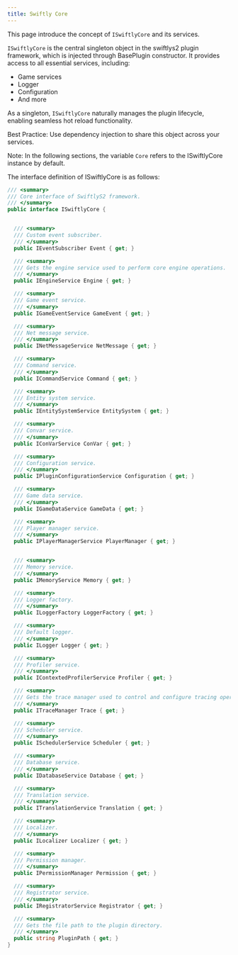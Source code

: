 ```yaml
---
title: Swiftly Core
---
```


This page introduce the concept of `ISwiftlyCore` and its services.

`ISwiftlyCore` is the central singleton object in the swiftlys2 plugin framework, which is injected through BasePlugin constructor.
It provides access to all essential services, including:

- Game services
- Logger
- Configuration
- And more

As a singleton, `ISwiftlyCore` naturally manages the plugin lifecycle, enabling seamless hot reload functionality.

Best Practice: Use dependency injection to share this object across your services.

Note: In the following sections, the variable `Core` refers to the ISwiftlyCore instance by default.

The interface definition of ISwiftlyCore is as follows:

```csharp
/// <summary>
/// Core interface of SwiftlyS2 framework.
/// </summary>
public interface ISwiftlyCore {


  /// <summary>
  /// Custom event subscriber.
  /// </summary>
  public IEventSubscriber Event { get; }

  /// <summary>
  /// Gets the engine service used to perform core engine operations.
  /// </summary>
  public IEngineService Engine { get; }

  /// <summary>
  /// Game event service.
  /// </summary>
  public IGameEventService GameEvent { get; }

  /// <summary>
  /// Net message service.
  /// </summary>
  public INetMessageService NetMessage { get; }

  /// <summary>
  /// Command service.
  /// </summary>
  public ICommandService Command { get; }

  /// <summary>
  /// Entity system service.
  /// </summary>
  public IEntitySystemService EntitySystem { get; }

  /// <summary>
  /// Convar service.
  /// </summary>
  public IConVarService ConVar { get; }

  /// <summary>
  /// Configuration service.
  /// </summary>
  public IPluginConfigurationService Configuration { get; }

  /// <summary>
  /// Game data service.
  /// </summary>
  public IGameDataService GameData { get; }

  /// <summary>
  /// Player manager service.
  /// </summary>
  public IPlayerManagerService PlayerManager { get; }


  /// <summary>
  /// Memory service.
  /// </summary>
  public IMemoryService Memory { get; }

  /// <summary>
  /// Logger factory.
  /// </summary>
  public ILoggerFactory LoggerFactory { get; }

  /// <summary>
  /// Default logger.
  /// </summary>
  public ILogger Logger { get; }

  /// <summary>
  /// Profiler service.
  /// </summary>
  public IContextedProfilerService Profiler { get; }

  /// <summary>
  /// Gets the trace manager used to control and configure tracing operations within the game.
  /// </summary>
  public ITraceManager Trace { get; }

  /// <summary>
  /// Scheduler service.
  /// </summary>
  public ISchedulerService Scheduler { get; }

  /// <summary>
  /// Database service.
  /// </summary>
  public IDatabaseService Database { get; }

  /// <summary>
  /// Translation service.
  /// </summary>
  public ITranslationService Translation { get; }

  /// <summary>
  /// Localizer.
  /// </summary>
  public ILocalizer Localizer { get; }

  /// <summary>
  /// Permission manager.
  /// </summary>
  public IPermissionManager Permission { get; }

  /// <summary>
  /// Registrator service.
  /// </summary>
  public IRegistratorService Registrator { get; }

  /// <summary>
  /// Gets the file path to the plugin directory.
  /// </summary>
  public string PluginPath { get; }
}
```
